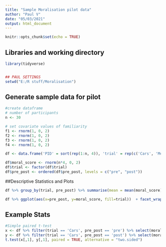 ```yaml
---
title: "Sample Moralisation pilot data"
author: "Paul V"
date: "05/03/2021"
output: html_document
---
```


```r
knitr::opts_chunk$set(echo = TRUE)
```

## Libraries and working directory
```r
library(tidyverse)


## PAUL SETTINGS
setwd("E:/R stuff/Moralisation")

```

## Generate sample data for pilot
```r
#create dataframe
# number of participants
n <- 30

# set covariate values of familiarity
f1 <- rnorm(1, 0, 2)
f2 <- rnorm(1, 0, 2)
f3 <- rnorm(1, 0, 2)
f4 <- rnorm(1, 0, 2)

df <- data.frame('PID' = sort(rep(1:n, 4)), 'trial' = rep(c('Cars', 'Meat', 'Plastic', 'e-waste'), n), 'pre_post' = c(rep('pre',n*2), rep('post',n*2)))

df$moral_score <- rnorm(n*4, 0, 2)
df$trial <- factor(df$trial)                                                                                   
df$pre_post <- ordered(df$pre_post, levels = c("pre", "post"))

```
##Descriptive Statistics and Plots
```r
df %>% group_by(trial, pre_post) %>% summarise(mean = mean(moral_score))

df %>% ggplot(aes(x=pre_post, y=moral_score, fill=trial))  + facet_wrap(df$trial) + geom_boxplot() + ggtitle("Comparison of Moralisation score for each issue before and after video stimulus") + ylab("Moral Score") + xlab("")

```

## Example Stats
```r

#Simple paired t-test
x <- df %>% filter(trial == 'Cars', pre_post == 'pre') %>% select(moral_score)
y <- df %>% filter(trial == 'Cars', pre_post == 'post') %>% select(moral_score)
t.test(x[,1], y[,1], paired = TRUE, alternative = "two.sided")


```
